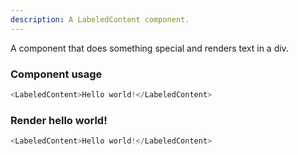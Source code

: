 ```yaml
---
description: A LabeledContent component.
---
```



A component that does something special and renders text in a div.

### Component usage
```js
<LabeledContent>Hello world!</LabeledContent>
```

### Render hello world!

```js live
<LabeledContent>Hello world!</LabeledContent>
```
